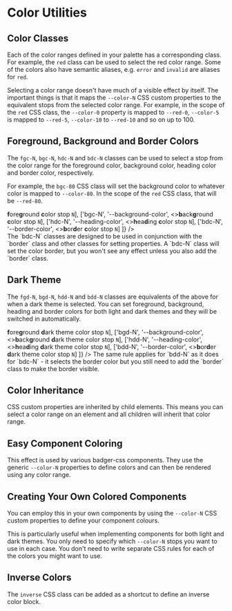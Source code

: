 
# Color Utilities

## Color Classes

Each of the color ranges defined in your palette has a corresponding class.
For example, the `red` class can be used to select the red color range.  Some
of the colors also have semantic aliases, e.g. `error` and `invalid` are
aliases for `red`.

Selecting a color range doesn't have much of a visible effect by itself.
The important things is that it maps the `--color-N` CSS custom properties to
the equivalent stops from the selected color range.  For example, in the scope
of the `red` CSS class, the `--color-0` property is mapped to `--red-0`,
`--color-5` is mapped to `--red-5`, `--color-10` to `--red-10` and so on up to 100.

<ColorRanges/>

## Foreground, Background and Border Colors

The `fgc-N`, `bgc-N`, `hdc-N` and `bdc-N` classes can be used to select a stop
from the color range for the foreground color, background color, heading color
and border color, respectively.

For example, the `bgc-80` CSS class will set the background color to whatever
color is mapped to `--color-80`.  In the scope of the `red` CSS class, that
will be `--red-80`.

<Split>
  <ClassMap
    classes={[
      ['fgc-N', '--color',            <><b>f</b>ore<b>g</b>round <b>c</b>olor stop <code>N</code></>],
      ['bgc-N', '--background-color', <><b>b</b>ack<b>g</b>round <b>c</b>olor stop <code>N</code></>],
      ['hdc-N', '--heading-color',    <><b>h</b>ea<b>d</b>ing <b>c</b>olor stop <code>N</code></>],
      ['bdc-N', '--border-color',     <><b>b</b>or<b>d</b>er <b>c</b>olor stop <code>N</code></>]
    ]}
  />
  <div>
    <Note>
      The `bdc-N` classes are designed to be used in conjunction with the
      `border` class and other classes for setting <BorderLink/> properties.
      A `bdc-N` class will set the color border, but you won't see any effect
      unless you also add the `border` class.
    </Note>
  </div>
</Split>

<Snippet
  file="color/classes.html"
  caption="Color Classes"
  expand output
/>

## Dark Theme

The `fgd-N`, `bgd-N`, `hdd-N` and `bdd-N` classes are equivalents of the above
for when a dark theme is selected.  You can set foreground, background, heading
and border colors for both light and dark themes and they will be switched
in automatically.

<Split>
  <ClassMap
    classes={[
      ['fgd-N', '--color',            <><b>f</b>ore<b>g</b>round <b>d</b>ark theme color stop <code>N</code></>],
      ['bgd-N', '--background-color', <><b>b</b>ack<b>g</b>round <b>d</b>ark theme color stop <code>N</code></>],
      ['hdd-N', '--heading-color',    <><b>h</b>ea<b>d</b>ing <b>d</b>ark theme color stop <code>N</code></>],
      ['bdd-N', '--border-color',     <><b>b</b>or<b>d</b>er <b>d</b>ark theme color stop <code>N</code></>]
    ]}
  />
  <Note>
    The same rule applies for `bdd-N` as it does for `bdc-N` - it selects the
    border color but you still need to add the `border` class to make the
    border visible.
  </Note>
</Split>

<Snippet
  file="color/dark.html"
  caption="Dark Theme"
  expand output
/>

## Color Inheritance

CSS custom properties are inherited by child elements.  This means you can
select a color range on an element and all children will inherit that color
range.

<Snippet
  file="color/inherit.html"
  caption="Color Inheritance"
  expand output
/>

## Easy Component Coloring

This effect is used by various badger-css components. They use the generic
`--color-N` properties to define colors and can then be rendered using any
color range.

<Snippet
  file="color/components.html"
  caption="Color Components"
  output
/>

## Creating Your Own Colored Components

You can employ this in your own components by using the `--color-N` CSS custom
properties to define your component colours.

This is particularly useful when implementing components for both light and
dark themes.  You only need to specify which `--color-N` stops you want to use
in each case.  You don't need to write separate CSS rules for each of the
colors you might want to use.

<Snippet
  file="color/custom.html"
  caption="Custom Components"
  output
/>

## Inverse Colors

The `inverse` CSS class can be added as a shortcut to define an inverse color
block.

<Snippet
  file="color/inverse.html"
  caption="Inverse Colors"
  expand output
/>

